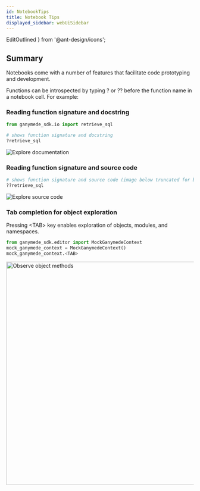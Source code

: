 ```yaml
---
id: NotebookTips
title: Notebook Tips
displayed_sidebar: webUiSidebar
---
```


  EditOutlined
} from '@ant-design/icons';


## Summary

Notebooks come with a number of features that facilitate code prototyping and development.  

Functions can be introspected by typing ? or ?? before the function name in a notebook cell.  For example:

### Reading function signature and docstring

```python
from ganymede_sdk.io import retrieve_sql

# shows function signature and docstring 
?retrieve_sql
```

<img alt="Explore documentation" 
      src="https://ganymede-bio.mo.cloudinary.net/apiServer/Example_Function_Docstring20230712.png"
      />
&nbsp;

### Reading function signature and source code

```python
# shows function signature and source code (image below truncated for brevity)
??retrieve_sql
```

<img alt="Explore source code" 
      src="https://ganymede-bio.mo.cloudinary.net/apiServer/Example_Function_Source_Narrow20230712.png"
      />
&nbsp;

### Tab completion for object exploration

Pressing <TAB\> key enables exploration of objects, modules, and namespaces.

```python
from ganymede_sdk.editor import MockGanymedeContext
mock_ganymede_context = MockGanymedeContext()
mock_ganymede_context.<TAB>
```


<img alt="Observe object methods" 
      src="https://ganymede-bio.mo.cloudinary.net/apiServer/Example_Tab_Completion20230712.png"
      width="600"
      />